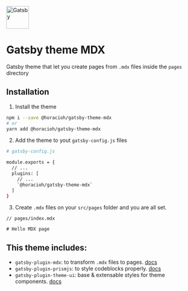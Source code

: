 
<p css={css({ textAlign: 'center' })}>
  <a href="https://www.gatsbyjs.org">
    <img alt="Gatsby" src="https://www.gatsbyjs.org/monogram.svg" width="60" />
  </a>
</p>

# Gatsby theme MDX

Gatsby theme that let you create pages from `.mdx` files inside the `pages` directory

## Installation

1. Install the theme

```bash
npm i --save @horacioh/gatsby-theme-mdx
# or
yarn add @horacioh/gatsby-theme-mdx
```

2. Add the theme to yout `gatsby-config.js` files

```bash
# gatsby-config.js

module.exports = {
  // ...
  plugins: [
    // ...
    `@horacioh/gatsby-theme-mdx`
  ]
}
```

3. Create `.mdx` files on your `src/pages` folder and you are all set.

```
// pages/index.mdx

# Hello MDX page

```

## This theme includes:

- `gatsby-plugin-mdx`: to transform `.mdx` files to pages. [docs]()
- `gatsby-plugin-prismjs`: to style codeblocks properly. [docs]()
- `gatsby-plugin-theme-ui`: base & extensable styles for theme components. [docs]()



